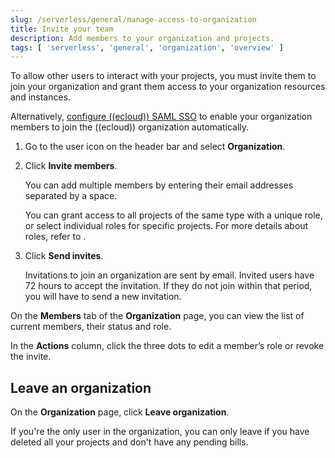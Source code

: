 ```yaml
---
slug: /serverless/general/manage-access-to-organization
title: Invite your team
description: Add members to your organization and projects.
tags: [ 'serverless', 'general', 'organization', 'overview' ]
---
```


To allow other users to interact with your projects, you must invite them to join your organization and grant them access to your organization resources and instances.

Alternatively, [configure ((ecloud)) SAML SSO](((cloud))/ec-saml-sso.html) to enable your organization members to join the ((ecloud)) organization automatically. <DocBadge template="technical preview" />

1. Go to the user icon on the header bar and select **Organization**.

2. Click **Invite members**.

   You can add multiple members by entering their email addresses separated by a space.

   You can grant access to all projects of the same type with a unique role, or select individual roles for specific projects.
   For more details about roles, refer to <DocLink slug="/serverless/general/assign-user-roles"/>.

3. Click **Send invites**.

   Invitations to join an organization are sent by email. Invited users have 72 hours to accept the invitation. If they do not join within that period, you will have to send a new invitation.

On the **Members** tab of the **Organization** page, you can view the list of current members, their status and role.

In the **Actions** column, click the three dots to edit a member’s role or revoke the invite.

## Leave an organization

On the **Organization** page, click **Leave organization**.

If you're the only user in the organization, you can only leave if you have deleted all your projects and don't have any pending bills.